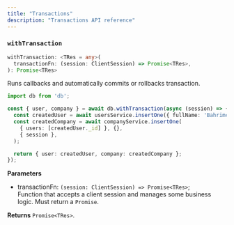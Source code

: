```yaml
---
title: "Transactions"
description: "Transactions API reference"
---
```


### `withTransaction`

```typescript
withTransaction: <TRes = any>(
  transactionFn: (session: ClientSession) => Promise<TRes>,
): Promise<TRes>
```

Runs callbacks and automatically commits or rollbacks transaction.

```typescript
import db from 'db';

const { user, company } = await db.withTransaction(async (session) => {
  const createdUser = await usersService.insertOne({ fullName: 'Bahrimchuk' }, {}, { session });
  const createdCompany = await companyService.insertOne(
    { users: [createdUser._id] }, {},
    { session },
  );

  return { user: createdUser, company: createdCompany };
});
```

**Parameters**
- transactionFn: `(session: ClientSession) => Promise<TRes>`;  
  Function that accepts a client session and manages some business logic. Must return a `Promise`.

**Returns** `Promise<TRes>`.
